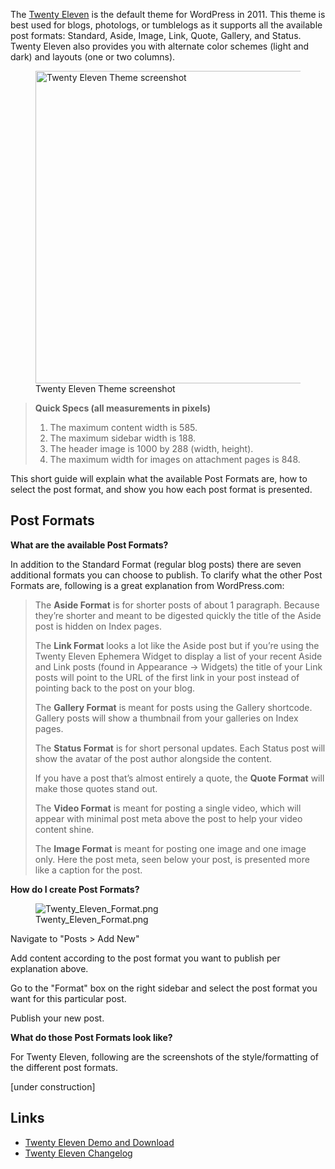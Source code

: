 The [https://wordpress.org/themes/twentyeleven/ Twenty Eleven] is the default theme for WordPress in 2011. This theme is best used for blogs, photologs, or tumblelogs as it supports all the available post formats: Standard, Aside, Image, Link, Quote, Gallery, and Status. Twenty Eleven also provides you with alternate color schemes (light and dark) and layouts (one or two columns).

[[Image:Twenty_Eleven_Theme.png|500px|Twenty Eleven Theme screenshot]]

<blockquote>
'''Quick Specs (all measurements in pixels)'''

# The maximum content width is 585.
# The maximum sidebar width is 188.
# The header image is 1000 by 288 (width, height).
# The maximum width for images on attachment pages is 848.
</blockquote>

This short guide will explain what the available Post Formats are, how to select the post format, and show you how  each post format is presented.


== Post Formats ==

'''What are the available Post Formats?'''

In addition to the Standard Format (regular blog posts) there are seven additional formats you can choose to publish. To clarify what the other Post Formats are, following is a great explanation from WordPress.com:

<blockquote>
The '''Aside Format''' is for shorter posts of about 1 paragraph. Because they’re shorter and meant to be digested quickly the title of the Aside post is hidden on Index pages.

The '''Link Format''' looks a lot like the Aside post but if you’re using the Twenty Eleven Ephemera Widget to display a list of your recent Aside and Link posts (found in Appearance → Widgets) the title of your Link posts will point to the URL of the first link in your post instead of pointing back to the post on your blog.

The '''Gallery Format''' is meant for posts using the Gallery shortcode. Gallery posts will show a thumbnail from your galleries on Index pages.

The '''Status Format''' is for short personal updates. Each Status post will show the avatar of the post author alongside the content.

If you have a post that’s almost entirely a quote, the '''Quote Format''' will make those quotes stand out.

The '''Video Format''' is meant for posting a single video, which will appear with minimal post meta above the post to help your video content shine.

The '''Image Format''' is meant for posting one image and one image only. Here the post meta, seen below your post, is presented more like a caption for the post.

</blockquote>

'''How do I create Post Formats?'''

[[File:Twenty_Eleven_Format.png|right]]

Navigate to "Posts > Add New" 

Add content according to the post format you want to publish per explanation above.

Go to the "Format" box on the right sidebar and select the post format you want for this particular post.

Publish your new post.

'''What do those Post Formats look like?'''

For Twenty Eleven, following are the screenshots of the style/formatting of the different post formats.

[under construction]

== Links ==

* [https://wordpress.org/themes/twentyeleven/ Twenty Eleven Demo and Download]
* [https://codex.wordpress.org/Twenty_Eleven_Theme_Changelog Twenty Eleven Changelog]